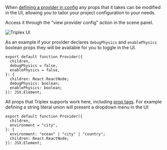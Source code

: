 When [defining a provider in config](/docs/api-reference/config#provider) any
props that it takes can be modified in the UI, allowing you to tailor your
project configuration to your needs.

Access it through the "view provider config" action in the scene panel.

![Triplex UI](/ui/provider-config.png)

As an example if your provider declares `debugPhysics` and `enablePhysics`
boolean props they will be available for you to toggle in the UI.

```tsx
export default function Provider({
  children,
  debugPhysics = false,
  enablePhysics = false,
}: {
  children: React.ReactNode;
  debugPhysics: boolean;
  enablePhysics: boolean;
}): JSX.Element;
```

All props that Triplex supports work here, including
[prop tags](/docs/user-guide/prop-tags). For example defining a string literal
union will present a dropdown menu in the UI:

```tsx
export default function Provider({
  children,
  environment = "city",
}: {
  environment: "ocean" | "city" | "country";
  children: React.ReactNode;
}): JSX.Element;
```
